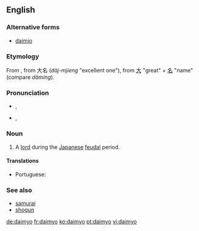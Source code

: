 {{also|daimyō}}
==English==

===Alternative forms===
* [[daimio]]

===Etymology===
From {{etyl|ja|en}} {{term|lang=ja|sc=Jpan|大名|tr=daimyō}}, from {{etyl|ltc|en}} 大名 (''dàj-mjieng'' "excellent one"), from [[大]] "great" + [[名]] "name" (compare {{etyl|cmn|en}} ''dàmíng'').

===Pronunciation===
* {{a|RP}} {{enPR|dī'myō}}, {{IPA|/ˈdaɪ.mjəʊ/|lang=en}}
* {{a|US}} {{enPR|dī'myō}}, {{IPA|/ˈdaɪ.mjoʊ/|lang=en}}

===Noun===
{{en-noun|daimyo|daimyos}}

# A [[lord]] during the [[Japanese]] [[feudal]] period.

====Translations====
{{trans-top|Japanese feudal lord}}
* Portuguese: {{t|pt|daimio|m}}
{{trans-mid}}
{{trans-bottom}}

===See also===
* [[samurai]]
* [[shogun]]

[[de:daimyo]]
[[fr:daimyo]]
[[ko:daimyo]]
[[pt:daimyo]]
[[vi:daimyo]]